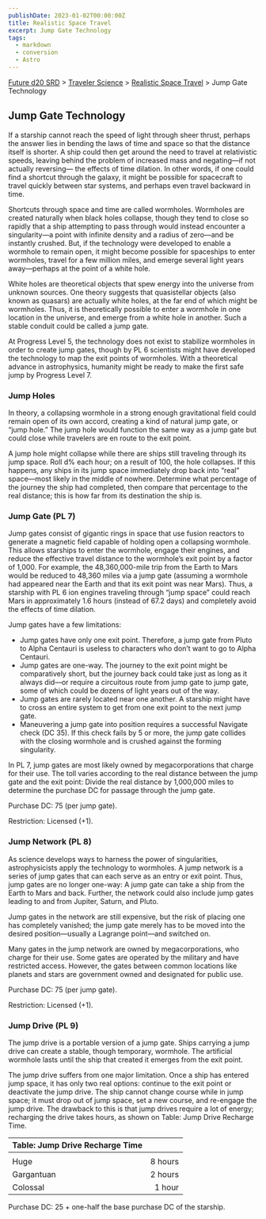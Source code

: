 ```yaml
---
publishDate: 2023-01-02T00:00:00Z
title: Realistic Space Travel
excerpt: Jump Gate Technology
tags:
  - markdown
  - conversion
  - Astro
---
```






[Future d20 SRD](/#futureD20) > [Traveler Science](future-d20-srd-traveler-science-index) > [Realistic Space Travel](future-d20-srd-traveler-science-realistic-space-travel-index) > Jump Gate Technology




## Jump Gate Technology


If a starship cannot reach the speed of light through sheer thrust, perhaps the answer lies in bending the laws of time and space so that the distance itself is shorter. A ship could then get around the need to travel at relativistic speeds, leaving behind the problem of increased mass and negating—if not actually reversing— the effects of time dilation. In other words, if one could find a shortcut through the galaxy, it might be possible for spacecraft to travel quickly between star systems, and perhaps even travel backward in time.


Shortcuts through space and time are called wormholes. Wormholes are created naturally when black holes collapse, though they tend to close so rapidly that a ship attempting to pass through would instead encounter a singularity—a point with infinite density and a radius of zero—and be instantly crushed. But, if the technology were developed to enable a wormhole to remain open, it might become possible for spaceships to enter wormholes, travel for a few million miles, and emerge several light years away—perhaps at the point of a white hole.


White holes are theoretical objects that spew energy into the universe from unknown sources. One theory suggests that quasistellar objects (also known as quasars) are actually white holes, at the far end of which might be wormholes. Thus, it is theoretically possible to enter a wormhole in one location in the universe, and emerge from a white hole in another. Such a stable conduit could be called a jump gate.


At Progress Level 5, the technology does not exist to stabilize wormholes in order to create jump gates, though by PL 6 scientists might have developed the technology to map the exit points of wormholes. With a theoretical advance in astrophysics, humanity might be ready to make the first safe jump by Progress Level 7.


### Jump Holes


In theory, a collapsing wormhole in a strong enough gravitational field could remain open of its own accord, creating a kind of natural jump gate, or “jump hole.” The jump hole would function the same way as a jump gate but could close while travelers are en route to the exit point.


A jump hole might collapse while there are ships still traveling through its jump space. Roll d% each hour; on a result of 100, the hole collapses. If this happens, any ships in its jump space immediately drop back into “real” space—most likely in the middle of nowhere. Determine what percentage of the journey the ship had completed, then compare that percentage to the real distance; this is how far from its destination the ship is.


### Jump Gate (PL 7)


Jump gates consist of gigantic rings in space that use fusion reactors to generate a magnetic field capable of holding open a collapsing wormhole. This allows starships to enter the wormhole, engage their engines, and reduce the effective travel distance to the wormhole’s exit point by a factor of 1,000. For example, the 48,360,000-mile trip from the Earth to Mars would be reduced to 48,360 miles via a jump gate (assuming a wormhole had appeared near the Earth and that its exit point was near Mars). Thus, a starship with PL 6 ion engines traveling through “jump space” could reach Mars in approximately 1.6 hours (instead of 67.2 days) and completely avoid the effects of time dilation.


Jump gates have a few limitations:


- Jump gates have only one exit point. Therefore, a jump gate from Pluto to Alpha Centauri is useless to characters who don’t want to go to Alpha Centauri.
- Jump gates are one-way. The journey to the exit point might be comparatively short, but the journey back could take just as long as it always did—or require a circuitous route from jump gate to jump gate, some of which could be dozens of light years out of the way.
- Jump gates are rarely located near one another. A starship might have to cross an entire system to get from one exit point to the next jump gate.
- Maneuvering a jump gate into position requires a successful Navigate check (DC 35). If this check fails by 5 or more, the jump gate collides with the closing wormhole and is crushed against the forming singularity.


In PL 7, jump gates are most likely owned by megacorporations that charge for their use. The toll varies according to the real distance between the jump gate and the exit point: Divide the real distance by 1,000,000 miles to determine the purchase DC for passage through the jump gate.


Purchase DC: 75 (per jump gate).


Restriction: Licensed (+1).


### Jump Network (PL 8)


As science develops ways to harness the power of singularities, astrophysicists apply the technology to wormholes. A jump network is a series of jump gates that can each serve as an entry or exit point. Thus, jump gates are no longer one-way: A jump gate can take a ship from the Earth to Mars and back. Further, the network could also include jump gates leading to and from Jupiter, Saturn, and Pluto.


Jump gates in the network are still expensive, but the risk of placing one has completely vanished; the jump gate merely has to be moved into the desired position—usually a Lagrange point—and switched on.


Many gates in the jump network are owned by megacorporations, who charge for their use. Some gates are operated by the military and have restricted access. However, the gates between common locations like planets and stars are government owned and designated for public use.


Purchase DC: 75 (per jump gate).


Restriction: Licensed (+1).


### Jump Drive (PL 9)


The jump drive is a portable version of a jump gate. Ships carrying a jump drive can create a stable, though temporary, wormhole. The artificial wormhole lasts until the ship that created it emerges from the exit point.


The jump drive suffers from one major limitation. Once a ship has entered jump space, it has only two real options: continue to the exit point or deactivate the jump drive. The ship cannot change course while in jump space; it must drop out of jump space, set a new course, and re-engage the jump drive. The drawback to this is that jump drives require a lot of energy; recharging the drive takes hours, as shown on Table: Jump Drive Recharge Time.


| Table: Jump Drive Recharge Time |  |
| :--------------------------------- | --: |
|  |  |
| Huge | 8 hours |
| Gargantuan | 2 hours |
| Colossal | 1 hour |



Purchase DC: 25 + one-half the base purchase DC of the starship.



